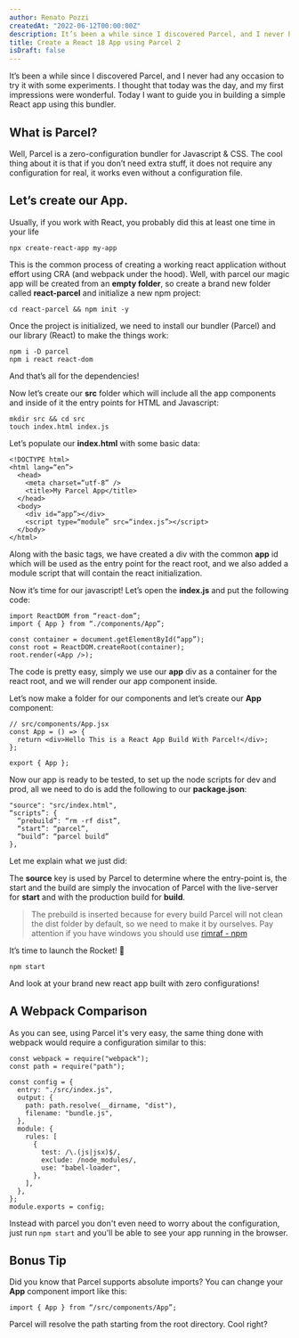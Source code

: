 ```yaml
---
author: Renato Pozzi
createdAt: "2022-06-12T00:00:00Z"
description: It’s been a while since I discovered Parcel, and I never had any occasion to try it with some experiments. Today I want to guide you in building a simple React app using this bundler.
title: Create a React 18 App using Parcel 2
isDraft: false
---
```


It’s been a while since I discovered Parcel, and I never had any occasion to try it with some experiments. I thought that today was the day, and my first impressions were wonderful. Today I want to guide you in building a simple React app using this bundler.

## What is Parcel?

Well, Parcel is a zero-configuration bundler for Javascript & CSS. The cool thing about it is that if you don’t need extra stuff, it does not require any configuration for real, it works even without a configuration file.

## Let’s create our App.

Usually, if you work with React, you probably did this at least one time in your life

`npx create-react-app my-app`

This is the common process of creating a working react application without effort using CRA (and webpack under the hood). Well, with parcel our magic app will be created from an **empty folder**, so create a brand new folder called **react-parcel** and initialize a new npm project:

`cd react-parcel && npm init -y`

Once the project is initialized, we need to install our bundler (Parcel) and our library (React) to make the things work:

```
npm i -D parcel
npm i react react-dom
```

And that’s all for the dependencies!

Now let’s create our **src** folder which will include all the app components and inside of it the entry points for HTML and Javascript:

```
mkdir src && cd src
touch index.html index.js
```

Let’s populate our **index.html** with some basic data:

```
<!DOCTYPE html>
<html lang=“en”>
  <head>
    <meta charset=“utf-8” />
    <title>My Parcel App</title>
  </head>
  <body>
    <div id=“app”></div>
    <script type=“module” src=“index.js”></script>
  </body>
</html>
```

Along with the basic tags, we have created a div with the common **app** id which will be used as the entry point for the react root, and we also added a module script that will contain the react initialization.

Now it’s time for our javascript! Let’s open the **index.js** and put the following code:

```
import ReactDOM from “react-dom”;
import { App } from “./components/App”;

const container = document.getElementById(“app”);
const root = ReactDOM.createRoot(container);
root.render(<App />);
```

The code is pretty easy, simply we use our **app** div as a container for the react root, and we will render our app component inside.

Let’s now make a folder for our components and let’s create our **App** component:

```
// src/components/App.jsx
const App = () => {
  return <div>Hello This is a React App Build With Parcel!</div>;
};

export { App };
```

Now our app is ready to be tested, to set up the node scripts for dev and prod, all we need to do is add the following to our **package.json**:

```
"source": "src/index.html",
“scripts”: {
  “prebuild”: “rm -rf dist”,
  “start”: “parcel”,
  “build”: “parcel build”
},
```

Let me explain what we just did:

The **source** key is used by Parcel to determine where the entry-point is, the start and the build are simply the invocation of Parcel with the live-server for **start** and with the production build for **build**.

> The prebuild is inserted because for every build Parcel will not clean the dist folder by default, so we need to make it by ourselves. Pay attention if you have windows you should use [rimraf - npm](https://www.npmjs.com/package/rimraf)

It’s time to launch the Rocket! 🚀

`npm start`

And look at your brand new react app built with zero configurations!

## A Webpack Comparison

As you can see, using Parcel it's very easy, the same thing done with webpack would require a configuration similar to this:

```
const webpack = require("webpack");
const path = require("path");

const config = {
  entry: "./src/index.js",
  output: {
    path: path.resolve(__dirname, "dist"),
    filename: "bundle.js",
  },
  module: {
    rules: [
      {
        test: /\.(js|jsx)$/,
        exclude: /node_modules/,
        use: "babel-loader",
      },
    ],
  },
};
module.exports = config;
```

Instead with parcel you don't even need to worry about the configuration, just run `npm start` and you'll be able to see your app running in the browser.

## Bonus Tip

Did you know that Parcel supports absolute imports? You can change your **App** component import like this:

```
import { App } from “/src/components/App”;
```

Parcel will resolve the path starting from the root directory. Cool right?
